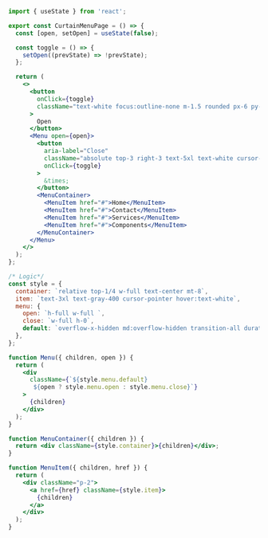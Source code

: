 ```jsx
import { useState } from 'react';

export const CurtainMenuPage = () => {
  const [open, setOpen] = useState(false);

  const toggle = () => {
    setOpen((prevState) => !prevState);
  };

  return (
    <>
      <button
        onClick={toggle}
        className="text-white focus:outline-none m-1.5 rounded px-6 py-2 font-medium bg-black"
      >
        Open
      </button>
      <Menu open={open}>
        <button
          aria-label="Close"
          className="absolute top-3 right-3 text-5xl text-white cursor-pointer"
          onClick={toggle}
        >
          &times;
        </button>
        <MenuContainer>
          <MenuItem href="#">Home</MenuItem>
          <MenuItem href="#">Contact</MenuItem>
          <MenuItem href="#">Services</MenuItem>
          <MenuItem href="#">Components</MenuItem>
        </MenuContainer>
      </Menu>
    </>
  );
};

/* Logic*/
const style = {
  container: `relative top-1/4 w-full text-center mt-8`,
  item: `text-3xl text-gray-400 cursor-pointer hover:text-white`,
  menu: {
    open: `h-full w-full `,
    close: `w-full h-0`,
    default: `overflow-x-hidden md:overflow-hidden transition-all duration-700 fixed z-10 top-0 left-0 bg-black`,
  },
};

function Menu({ children, open }) {
  return (
    <div
      className={`${style.menu.default} 
       ${open ? style.menu.open : style.menu.close}`}
    >
      {children}
    </div>
  );
}

function MenuContainer({ children }) {
  return <div className={style.container}>{children}</div>;
}

function MenuItem({ children, href }) {
  return (
    <div className="p-2">
      <a href={href} className={style.item}>
        {children}
      </a>
    </div>
  );
}
```
